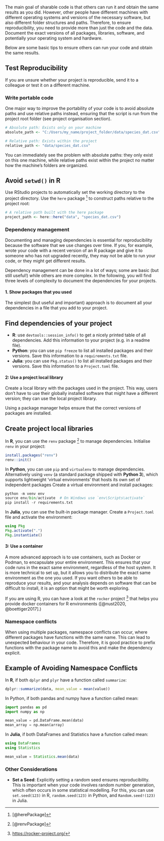 The main goal of sharable code is that others can run it and obtain
the same results as you did. However, other people have different machines with 
different operating systems and versions of the necessary software, but also different folder 
structures and paths. Therefore, to ensure reproducibility, you need to provide more than just the code and the data. Document the exact versions of all packages, libraries, software, and potentially your operating system and hardware.

Below are some basic tips to ensure others can run your code and obtain the same results.

:::{.callout-tip}

## Test Reproducibility

If you are unsure whether your project is reproducible, send it to a colleague or test it on a different machine.

:::

### Write portable code

One major way to improve the portability of your code is to avoid absolute paths and use relative paths instead, ensuring that the script is run from the project root folder (see project organisation section).

```r
# Absolute path: Exists only on your machine
absolute_path <- "C:/Users/my_name/project_folder/data/species_dat.csv"

# Relative path: Exists within the project
relative_path <- "data/species_dat.csv"
```

You can immediately see the problem with absolute paths: they only exist on this
one machine, while relative paths exist within the project no matter how the machine's folders are organized.

:::{.callout-tip}

## Avoid `setwd()` in R

Use RStudio projects to automatically set the working directory to the project directory. Use the `here` package [^1] to construct paths relative to the project root:

```r
# A relative path built with the here package
project_path <- here::here("data", "species_dat.csv")
```

:::

### Dependency management

Documenting and managing dependencies is essential for reproducibility because 
the software that we use changes over time.
If you, for example, wrote your code with a recent version of an R package and give it to someone who has not upgraded recently, they may not be able to run your code, or they might get different results.

Dependency management can be done in a lot of ways; some are basic (but still
useful!) while others are more complex.
In the following, you will find three levels of complexity to document the dependencies for your projects.

#### 1. Show packages that you used

The simplest (but useful and important) approach is to document all your 
dependencies in a file that you add to your project.

:::{.callout-tip}

## Find dependencies of your project

- **R**: use `devtools::session_info()` to get a nicely printed table of all
dependencies. Add this information to your project (e.g. in a readme file).
- **Python**: you can use `pip freeze` to list all installed packages and their versions. Save this information to a `requirements.txt` file.
- **Julia**: you can use `Pkg.status()` to list all installed packages and their versions. Save this information to a `Project.toml` file.

:::

#### 2: Use a project local library

Create a local library with the packages used in the project.
This way, users don't have to use their globally installed software that might
have a different version; they can use the local project library.

Using a package manager helps ensure that the correct versions of packages are installed.

:::{.callout-tip}

## Create project local libraries

In **R**, you can use the `renv` package [^2] to manage dependencies. Initialise `renv` in your project:

```r
install.packages("renv")
renv::init()
```

In **Python**, you can use `pip` and `virtualenv` to manage dependencies. Alternatively using `venv` (a standard package shipped with **Python 3**), which supports lightweight 'virtual environments' that hosts its own set of independent packages Create a virtual environment and install packages:

```python
python -m venv env
source env/bin/activate  # On Windows use `env\Scripts\activate`
pip install -r requirements.txt
```

In **Julia**, you can use the built-in package manager. Create a `Project.toml` file and activate the environment:

```julia
using Pkg
Pkg.activate(".")
Pkg.instantiate()
```
:::

#### 3: Use a container

A more advanced approach is to use containers, such as Docker or Podman, to encapsulate your entire environment. This ensures that your code runs in the exact same environment, regardless of the host system.
It is more technical to set up, but it allows you to distribute the exact same environment as the one you used. If you want others to be able to reproduce your results, and your analysis depends on software that can be difficult to install, it is an option that might be worth exploring.

If you are using R, you can have a look at the `rocker` project [^3] that helps you provide docker containers for R environments ([@nust2020, @boettiger2017].)

### Namespace conflicts

When using multiple packages, namespace conflicts can occur, where different packages have functions with the same name. This can lead to unexpected behaviour in your code. Therefore, it is good practice to prefix functions with the package name to avoid this and make the dependency explicit.


:::{.callout-tip}

## Example of Avoiding Namespace Conflicts

In **R**, if both `dplyr` and `plyr` have a function called `summarize`:

```r
dplyr::summarize(data, mean_value = mean(value))
```
In Python, if both pandas and numpy have a function called mean:

```python
import pandas as pd
import numpy as np

mean_value = pd.DataFrame.mean(data)
mean_array = np.mean(array)
```

In **Julia**, if both DataFrames and Statistics have a function called mean:

```julia
using DataFrames
using Statistics

mean_value = Statistics.mean(data)
```

:::

### Other Considerations

- **Set a Seed**: Explicitly setting a random seed ensures reproducibility. This is important when your code involves random number generation, which often occurs in some statistical modelling. For this, you can use `set.seed(123)` in R, `random.seed(123)` in Python, and `Random.seed!(123)` in Julia.


[^1]: [@herePackage]

[^2]: [@renvPackage]

[^3]: [https://rocker-project.org/](https://rocker-project.org/)